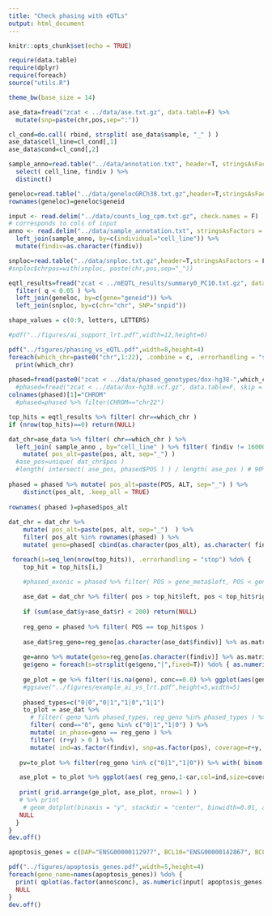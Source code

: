 ```yaml
---
title: "Check phasing with eQTLs"
output: html_document
---
```


```r
knitr::opts_chunk$set(echo = TRUE)
```

```r
require(data.table)
require(dplyr)
require(foreach)
source("utils.R")

theme_bw(base_size = 14)

ase_data=fread("zcat < ../data/ase.txt.gz", data.table=F) %>%
  mutate(snp=paste(chr,pos,sep=":"))

cl_cond=do.call( rbind, strsplit( ase_data$sample, "_" ) )
ase_data$cell_line=cl_cond[,1]
ase_data$cond=cl_cond[,2]

sample_anno=read.table("../data/annotation.txt", header=T, stringsAsFactors = F) %>%
  select( cell_line, findiv ) %>%
  distinct()

geneloc=read.table("../data/genelocGRCh38.txt.gz",header=T,stringsAsFactors = F)
rownames(geneloc)=geneloc$geneid

input <- read.delim("../data/counts_log_cpm.txt.gz", check.names = F)
# corresponds to cols of input
anno <- read.delim("../data/sample_annotation.txt", stringsAsFactors = F)  %>% 
  left_join(sample_anno, by=c(individual="cell_line")) %>%
  mutate(findiv=as.character(findiv))

snploc=read.table("../data/snploc.txt.gz",header=T,stringsAsFactors = F)
#snploc$chrpos=with(snploc, paste(chr,pos,sep="_"))

eqtl_results=fread("zcat < ../mEQTL_results/summary0_PC10.txt.gz", data.table = F) %>% 
  filter( q < 0.05 ) %>% 
  left_join(geneloc, by=c(gene="geneid")) %>%
  left_join(snploc, by=c(chr="chr", SNP="snpid"))

shape_values = c(0:9, letters, LETTERS)

#pdf("../figures/ai_support_lrt.pdf",width=12,height=6)

pdf("../figures/phasing_vs_eQTL.pdf",width=8,height=4)
foreach(which_chr=paste0("chr",1:22), .combine = c, .errorhandling = "stop") %do% {
  print(which_chr)
  
phased=fread(paste0("zcat < ../data/phased_genotypes/dox-hg38-",which_chr,".vcf.gz"), data.table=F, skip = "#CHROM", header=T)
  #phased=fread("zcat < ../data/dox-hg38.vcf.gz", data.table=F, skip = "#CHROM", header=T)
colnames(phased)[1]="CHROM"
  #phased=phased %>% filter(CHROM=="chr22")

top_hits = eqtl_results %>% filter( chr==which_chr ) 
if (nrow(top_hits)==0) return(NULL)

dat_chr=ase_data %>% filter( chr==which_chr ) %>% 
  left_join( sample_anno , by="cell_line" ) %>% filter( findiv != 160001  ) %>%
    mutate( pos_alt=paste(pos, alt, sep="_") )
  #ase_pos=unique( dat_chr$pos )
  #length( intersect( ase_pos, phased$POS ) ) / length( ase_pos ) # 90%
  
phased = phased %>% mutate( pos_alt=paste(POS, ALT, sep="_") ) %>% 
    distinct(pos_alt, .keep_all = TRUE) 
  
rownames( phased )=phased$pos_alt
  
dat_chr = dat_chr %>% 
    mutate( pos_alt=paste(pos, alt, sep="_")  ) %>% 
    filter( pos_alt %in% rownames(phased) ) %>% 
    mutate( geno=phased[ cbind(as.character(pos_alt), as.character( findiv )) ] )

 foreach(i=seq_len(nrow(top_hits)), .errorhandling = "stop") %do% {
    top_hit = top_hits[i,]

    #phased_exonic = phased %>% filter( POS > gene_meta$left, POS < gene_meta$right )
    
    ase_dat = dat_chr %>% filter( pos > top_hit$left, pos < top_hit$right ) 
    
    if (sum(ase_dat$y+ase_dat$r) < 200) return(NULL)
    
    reg_geno = phased %>% filter( POS == top_hit$pos )
    
    ase_dat$reg_geno=reg_geno[as.character(ase_dat$findiv)] %>% as.matrix %>% as.character
    
    ge=anno %>% mutate(geno=reg_geno[as.character(findiv)] %>% as.matrix %>% as.character, y=as.numeric(input[top_hit$gene,]))
    ge$geno = foreach(s=strsplit(ge$geno,"|",fixed=T)) %do% { as.numeric(s) %>% sum } %>% unlist %>% factor
    
    ge_plot = ge %>% filter(!is.na(geno), conc==0.0) %>% ggplot(aes(geno, y, col=geno)) + geom_boxplot(width=0.1, outlier.shape = NA, alpha=0.5) + geom_sina() + ggtitle(paste("Gene:",top_hit$gene)) + ylab("Expression (log2 cpm)") + xlab("Genotype") + theme(legend.position = "none")
    #ggsave("../figures/example_ai_vs_lrt.pdf",height=5,width=5)
    
    phased_types=c("0|0","0|1","1|0","1|1")
    to_plot = ase_dat %>%
      # filter( geno %in% phased_types, reg_geno %in% phased_types ) %>% 
      filter( cond=="0", geno %in% c("0|1","1|0") ) %>% 
      mutate( in_phase=geno == reg_geno ) %>% 
      filter( (r+y) > 0 ) %>% 
      mutate( ind=as.factor(findiv), snp=as.factor(pos), coverage=r+y, ar = r/coverage, car=ifelse(in_phase,ar,1-ar) )
    
   pv=to_plot %>% filter(reg_geno %in% c("0|1","1|0")) %>% with( binom.test( sum(ifelse(in_phase,r,y)), sum(coverage))) %>% .$p.value

   ase_plot = to_plot %>% ggplot(aes( reg_geno,1-car,col=ind,size=coverage,shape=snp)) + geom_point(position = position_jitter(width=0.2,height=0)) + ylim(0,1) + ggtitle(paste0(" p=",format(pv,digits=3))) + scale_shape_manual(values=shape_values[seq_along(levels(to_plot$snp))], guide=F )   + geom_line(aes(group=interaction(ind,snp) ),size=0.5,alpha=0.5)  + xlab("eSNP genotype") + ylab("Phased allelic ratio") + guides(col=F)
   
   print( grid.arrange(ge_plot, ase_plot, nrow=1 ) )
   # %>% print
    # geom_dotplot(binaxis = "y", stackdir = "center", binwidth=0.01, alpha=.5)
   NULL
  }
}
dev.off()
```


```r
apoptosis_genes = c(DAP="ENSG00000112977", BCL10="ENSG00000142867", BCL2="ENSG00000171791", BID="ENSG00000015475", GLRX2="ENSG00000023572")

pdf("../figures/apoptosis_genes.pdf",width=5,height=4)
foreach(gene_name=names(apoptosis_genes)) %do% {
  print( qplot(as.factor(anno$conc), as.numeric(input[ apoptosis_genes[gene_name],]), geom="violin") + geom_boxplot(width=0.2) + xlab("Dox concentration") + ylab(paste(gene_name, "expression (log2 cpm)"))  ) # + expand_limits(y=0)
  NULL
}
dev.off()
```

